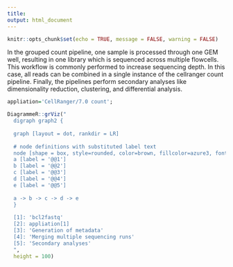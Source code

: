 ```yaml
---
title: 
output: html_document
---
```

 
```r
knitr::opts_chunk$set(echo = TRUE, message = FALSE, warning = FALSE)
```

In the grouped count pipeline, one sample is processed through one GEM well, resulting in one library which is sequenced across multiple flowcells. This workflow is commonly performed to increase sequencing depth. In this case, all reads can be combined in a single instance of the cellranger count pipeline. Finally, the pipelines perform secondary analyses like dimensionality reduction, clustering, and differential analysis.

```r
appliation='CellRanger/7.0 count';

DiagrammeR::grViz("
  digraph graph2 {
  
  graph [layout = dot, rankdir = LR]
  
  # node definitions with substituted label text
  node [shape = box, style=rounded, color=brown, fillcolor=azure3, fontsize=25]
  a [label = '@@1']
  b [label = '@@2']
  c [label = '@@3']
  d [label = '@@4']
  e [label = '@@5']
  
  a -> b -> c -> d -> e
  }
  
  [1]: 'bcl2fastq'
  [2]: appliation[1]
  [3]: 'Generation of metadata'
  [4]: 'Merging multiple sequencing runs'
  [5]: 'Secondary analyses'
  ",
  height = 100)
```



